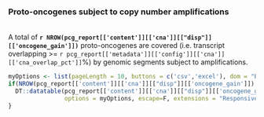 ### Proto-oncogenes subject to copy number amplifications
<br>
A total of __`r NROW(pcg_report[['content']][['cna']][["disp"]][['oncogene_gain']])`__ proto-oncogenes are covered (i.e. transcript overlapping  >= `r pcg_report[['metadata']][['config']][['cna']][['cna_overlap_pct']]`%) by genomic segments subject to amplifications.

```r

myOptions <- list(pageLength = 10, buttons = c('csv','excel'), dom = "Bfrtip", scrollCollapse = T)
if(NROW(pcg_report[['content']][['cna']][["disp"]][['oncogene_gain']]) > 0){
  DT::datatable(pcg_report[['content']][['cna']][["disp"]][['oncogene_gain']], 
                options = myOptions, escape=F, extensions = "Responsive")
}
```

<br><br>
